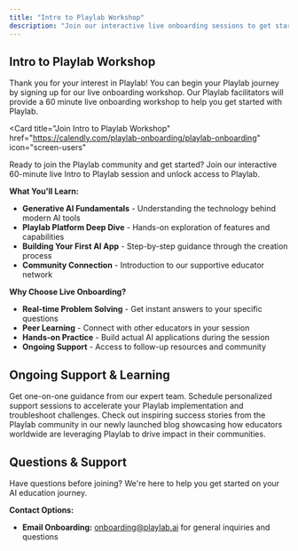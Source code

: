 ```yaml
---
title: "Intro to Playlab Workshop"
description: "Join our interactive live onboarding sessions to get started with Playlab"
---
```


## <Icon icon="chalkboard-user" size="24" className="inline-block align-text-bottom" /> Intro to Playlab Workshop

Thank you for your interest in Playlab! You can begin your Playlab journey by signing up for our live onboarding workshop. Our Playlab facilitators will provide a 60 minute live onboarding workshop to help you get started with Playlab.

<Card
  title="Join Intro to Playlab Workshop"
  href="https://calendly.com/playlab-onboarding/playlab-onboarding"
  icon="screen-users"
>
Ready to join the Playlab community and get started? Join our interactive 60-minute live Intro to Playlab session and unlock access to Playlab.
</Card>

**What You'll Learn:**
- **Generative AI Fundamentals** - Understanding the technology behind modern AI tools
- **Playlab Platform Deep Dive** - Hands-on exploration of features and capabilities
- **Building Your First AI App** - Step-by-step guidance through the creation process
- **Community Connection** - Introduction to our supportive educator network

**Why Choose Live Onboarding?**
- **Real-time Problem Solving** - Get instant answers to your specific questions
- **Peer Learning** - Connect with other educators in your session
- **Hands-on Practice** - Build actual AI applications during the session
- **Ongoing Support** - Access to follow-up resources and community

## <Icon icon="calendar-days" size="24" className="inline-block align-text-bottom" /> Ongoing Support & Learning

<CardGroup cols={2}>
  <Card title="Office Hours Support" icon="headset" href="https://luma.com/playlab?k=c" className="bg-blue-50">
    Get one-on-one guidance from our expert team. Schedule personalized support sessions to accelerate your Playlab implementation and troubleshoot challenges.
  </Card>
  
  <Card title="Blog" icon="newspaper" href="https://www.playlab.ai/blog" className="bg-orange-50">
    Check out inspiring success stories from the Playlab community in our newly launched blog showcasing how educators worldwide are leveraging Playlab to drive impact in their communities.
  </Card>
</CardGroup>

## <Icon icon="messages" size="24" className="inline-block align-text-bottom" /> Questions & Support

Have questions before joining? We're here to help you get started on your AI education journey.

**Contact Options:**
- **Email Onboarding:** [onboarding@playlab.ai](mailto:support@playlab.ai) for general inquiries and questions